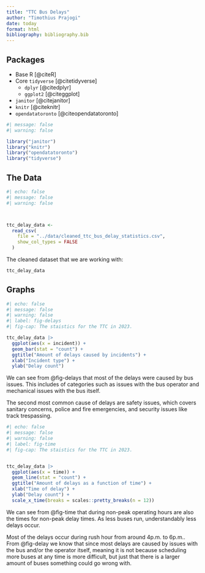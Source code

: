 ---
title: "TTC Bus Delays"
author: "Timothius Prajogi"
date: today
format: html
bibliography: bibliography.bib
---

## Packages
- Base R [@citeR]
- Core `tidyverse` [@citetidyverse]
  - `dplyr` [@citedplyr]
  - `ggplot2` [@citeggplot]
- `janitor` [@citejanitor]
- `knitr` [@citeknitr]
- `opendatatoronto` [@citeopendatatoronto]

```{r}
#| message: false
#| warning: false

library("janitor")
library("knitr")
library("opendatatoronto")
library("tidyverse")
```

## The Data

```{r}
#| echo: false
#| message: false
#| warning: false



ttc_delay_data <- 
  read_csv(
    file = "../data/cleaned_ttc_bus_delay_statistics.csv",
    show_col_types = FALSE
  )

```


The cleaned dataset that we are working with:

```{r}
ttc_delay_data
```

## Graphs

```{r}
#| echo: false
#| message: false
#| warning: false
#| label: fig-delays
#| fig-cap: The staistics for the TTC in 2023.

ttc_delay_data |>
  ggplot(aes(x = incident)) + 
  geom_bar(stat = "count") +
  ggtitle("Amount of delays caused by incidents") + 
  xlab("Incident type") +
  ylab("Delay count")


```

We can see from @fig-delays that most of the delays were caused by bus issues. 
This includes of categories such as issues with the bus operator and mechanical
issues with the bus itself. 

The second most common cause of delays are safety issues, which covers sanitary
concerns, police and fire emergencies, and security issues like track
trespassing.

```{r}
#| echo: false
#| message: false
#| warning: false
#| label: fig-time
#| fig-cap: The staistics for the TTC in 2023.


ttc_delay_data |>
  ggplot(aes(x = time)) +
  geom_line(stat = "count") + 
  ggtitle("Amount of delays as a function of time") + 
  xlab("Time of delay") +
  ylab("Delay count") +
  scale_x_time(breaks = scales::pretty_breaks(n = 12))


```

We can see from @fig-time that during non-peak operating hours are also the times
for non-peak delay times. As less buses run, understandably less delays occur.

Most of the delays occur during rush hour from around 4p.m. to 6p.m.. From 
@fig-delay we know that since most delays are caused by issues with the bus 
and/or the operator itself, meaning it is not because scheduling more 
buses at any time is more difficult, but just that there is a larger amount of
buses something could go wrong with. 
